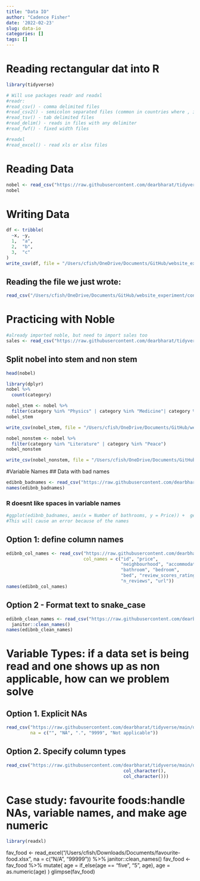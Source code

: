 ```yaml
---
title: "Data IO"
author: "Cadence Fisher"
date: '2022-02-23'
slug: data-io
categories: []
tags: []
---
```

# Reading rectangular dat into R
```r
library(tidyverse)
```

```r
# Will use packages readr and readxl
#readr:
#read_csv() - comma delimited files
#read_csv2() - semicolon separated files (common in countries where , is used as the decimal place)
#read_tsv() - tab delimited files
#read_delim() - reads in files with any delimiter
#read_fwf() - fixed width files

#readxl
#read_excel() - read xls or xlsx files
```

# Reading Data
```r
nobel <- read_csv("https://raw.githubusercontent.com/dearbharat/tidyverse/main/nobel.csv")
nobel
```

# Writing Data
```r
df <- tribble(
  ~x, ~y,
  1,  "a",
  2,  "b",
  3,  "c"
)
write_csv(df, file = "/Users/cfish/OneDrive/Documents/GitHub/website_experiment/content/post/2022-02-23-data-io/df.csv")
```
## Reading the file we just wrote:
```r
read_csv("/Users/cfish/OneDrive/Documents/GitHub/website_experiment/content/post/2022-02-23-data-io/df.csv")
```

# Practicing with Noble
```r
#already imported noble, but need to import sales too
sales <- read_csv("https://raw.githubusercontent.com/dearbharat/tidyverse/main/sales.csv")
```
## Split nobel into stem and non stem
```r
head(nobel)
```
```r
library(dplyr)
nobel %>%
  count(category)
```

```r
nobel_stem <- nobel %>%
  filter(category %in% "Physics" | category %in% "Medicine"| category %in% "Chemistry" | category %in% "Economics")
nobel_stem

```
```r
write_csv(nobel_stem, file = "/Users/cfish/OneDrive/Documents/GitHub/website_experiment/content/post/2022-02-23-data-io/noble_stem.csv")
```


```r
nobel_nonstem <- nobel %>%
  filter(category %in% "Literature" | category %in% "Peace")
nobel_nonstem
```
```r
write_csv(nobel_nonstem, file = "/Users/cfish/OneDrive/Documents/GitHub/website_experiment/content/post/2022-02-23-data-io/noble_nonstem.csv")
```

#Variable Names
## Data with bad names
```r
edibnb_badnames <- read_csv("https://raw.githubusercontent.com/dearbharat/tidyverse/main/edibnb-badnames.csv")
names(edibnb_badnames)
```
### R doesnt like spaces in variable names
```r
#ggplot(edibnb_badnames, aes(x = Number of bathrooms, y = Price)) +  geom_point()
#This will cause an error because of the names
```
## Option 1: define column names
```r
edibnb_col_names <- read_csv("https://raw.githubusercontent.com/dearbharat/tidyverse/main/edibnb-badnames.csv",
                             col_names = c("id", "price", 
                                           "neighbourhood", "accommodates",
                                           "bathroom", "bedroom", 
                                           "bed", "review_scores_rating", 
                                           "n_reviews", "url"))
names(edibnb_col_names)
```
## Option 2 - Format text to snake_case
```r
edibnb_clean_names <- read_csv("https://raw.githubusercontent.com/dearbharat/tidyverse/main/edibnb-badnames.csv") %>%
  janitor::clean_names()
names(edibnb_clean_names)
```

# Variable Types: if a data set is being read and one shows up as non applicable, how can we problem solve
## Option 1. Explicit NAs
```r
read_csv("https://raw.githubusercontent.com/dearbharat/tidyverse/main/df-na.csv", 
         na = c("", "NA", ".", "9999", "Not applicable"))
```
## Option 2. Specify column types
```r
read_csv("https://raw.githubusercontent.com/dearbharat/tidyverse/main/df-na.csv", col_types = list(col_double(), 
                                            col_character(), 
                                            col_character()))
```

# Case study: favourite foods:handle NAs, variable names, and make age numeric
```r
library(readxl)
```


fav_food <- read_excel("/Users/cfish/Downloads/Documents/favourite-food.xlsx",
                       na = c("N/A", "99999")) %>%
  janitor::clean_names()
fav_food <- fav_food %>%
  mutate(
    age = if_else(age == "five", "5", age),
    age = as.numeric(age)
    )
glimpse(fav_food)


